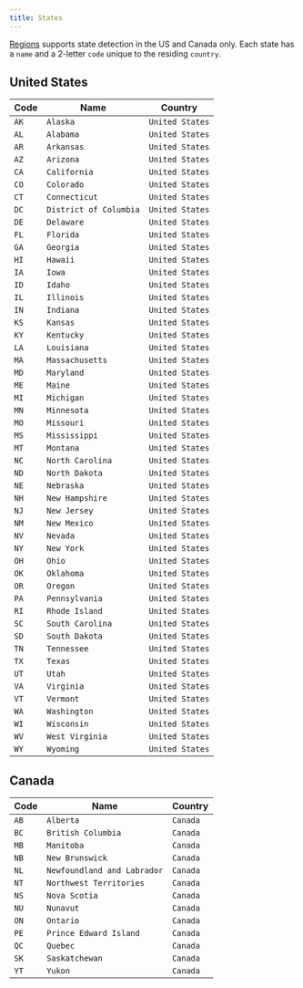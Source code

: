 ```yaml
---
title: States
---
```


[Regions](/regions) supports state detection in the US and Canada only. Each state has a `name` and a 2-letter `code` unique to the residing `country`.

## United States

Code | Name | Country
--- |  --- | ---
`AK` | `Alaska` | `United States`
`AL` | `Alabama` | `United States`
`AR` | `Arkansas` | `United States`
`AZ` | `Arizona` | `United States`
`CA` | `California` | `United States`
`CO` | `Colorado` | `United States`
`CT` | `Connecticut` | `United States`
`DC` | `District of Columbia` | `United States`
`DE` | `Delaware` | `United States`
`FL` | `Florida` | `United States`
`GA` | `Georgia` | `United States`
`HI` | `Hawaii` | `United States`
`IA` | `Iowa` | `United States`
`ID` | `Idaho` | `United States`
`IL` | `Illinois` | `United States`
`IN` | `Indiana` | `United States`
`KS` | `Kansas` | `United States`
`KY` | `Kentucky` | `United States`
`LA` | `Louisiana` | `United States`
`MA` | `Massachusetts` | `United States`
`MD` | `Maryland` | `United States`
`ME` | `Maine` | `United States`
`MI` | `Michigan` | `United States`
`MN` | `Minnesota` | `United States`
`MO` | `Missouri` | `United States`
`MS` | `Mississippi` | `United States`
`MT` | `Montana` | `United States`
`NC` | `North Carolina` | `United States`
`ND` | `North Dakota` | `United States`
`NE` | `Nebraska` | `United States`
`NH` | `New Hampshire` | `United States`
`NJ` | `New Jersey` | `United States`
`NM` | `New Mexico` | `United States`
`NV` | `Nevada` | `United States`
`NY` | `New York` | `United States`
`OH` | `Ohio` | `United States`
`OK` | `Oklahoma` | `United States`
`OR` | `Oregon` | `United States`
`PA` | `Pennsylvania` | `United States`
`RI` | `Rhode Island` | `United States`
`SC` | `South Carolina` | `United States`
`SD` | `South Dakota` | `United States`
`TN` | `Tennessee` | `United States`
`TX` | `Texas` | `United States`
`UT` | `Utah` | `United States`
`VA` | `Virginia` | `United States`
`VT` | `Vermont` | `United States`
`WA` | `Washington` | `United States`
`WI` | `Wisconsin` | `United States`
`WV` | `West Virginia` | `United States`
`WY` | `Wyoming` | `United States`

## Canada
Code | Name | Country
--- |  --- | ---
`AB` | `Alberta` | `Canada`
`BC` | `British Columbia` | `Canada`
`MB` | `Manitoba` | `Canada`
`NB` | `New Brunswick` | `Canada`
`NL` | `Newfoundland and Labrador` | `Canada`
`NT` | `Northwest Territories` | `Canada`
`NS` | `Nova Scotia` | `Canada`
`NU` | `Nunavut` | `Canada`
`ON` | `Ontario` | `Canada`
`PE` | `Prince Edward Island` | `Canada`
`QC` | `Quebec` | `Canada`
`SK` | `Saskatchewan` | `Canada`
`YT` | `Yukon` | `Canada`